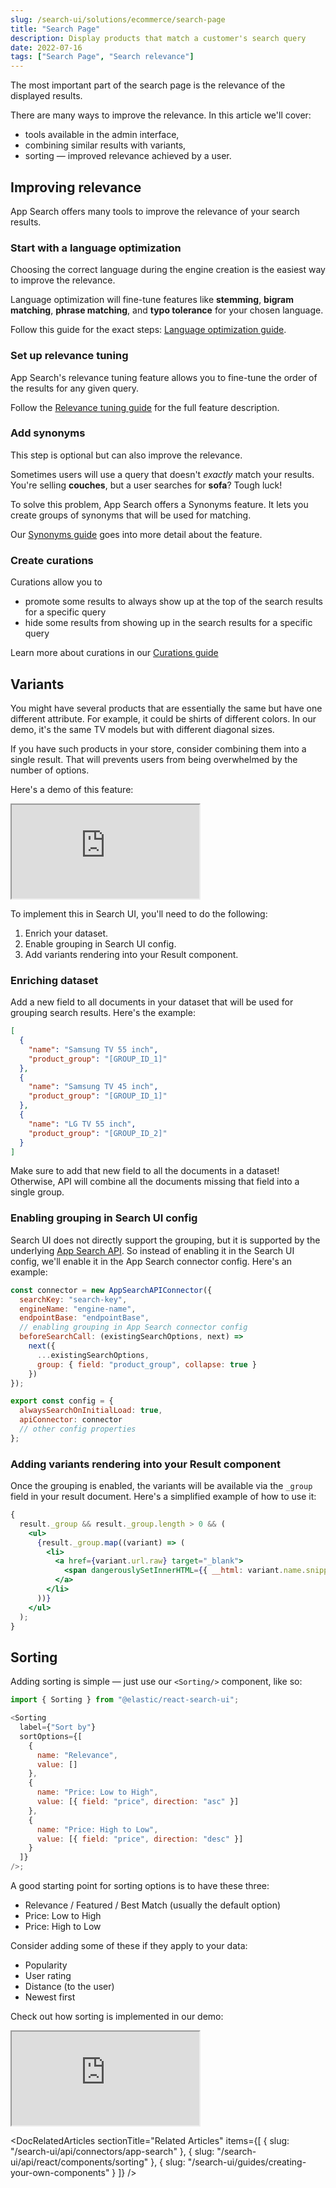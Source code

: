 ```yaml
---
slug: /search-ui/solutions/ecommerce/search-page
title: "Search Page"
description: Display products that match a customer's search query
date: 2022-07-16
tags: ["Search Page", "Search relevance"]
---
```


The most important part of the search page is the relevance of the displayed results.

There are many ways to improve the relevance. In this article we'll cover:

- tools available in the admin interface,
- combining similar results with variants,
- sorting — improved relevance achieved by a user.

## Improving relevance

App Search offers many tools to improve the relevance of your search results.

### Start with a language optimization

Choosing the correct language during the engine creation is the easiest way to improve the relevance.

Language optimization will fine-tune features like **stemming**, **bigram matching**, **phrase matching**, and **typo tolerance** for your chosen language.

Follow this guide for the exact steps: [Language optimization guide](https://www.elastic.co/guide/en/app-search/current/language-optimization-guide.html).

### Set up relevance tuning

App Search's relevance tuning feature allows you to fine-tune the order of the results for any given query.

Follow the [Relevance tuning guide](https://www.elastic.co/guide/en/app-search/current/relevance-tuning-guide.html) for the full feature description.

### Add synonyms

This step is optional but can also improve the relevance.

Sometimes users will use a query that doesn't _exactly_ match your results. You're selling **couches**, but a user searches for **sofa**? Tough luck!

To solve this problem, App Search offers a Synonyms feature. It lets you create groups of synonyms that will be used for matching.

Our [Synonyms guide](https://www.elastic.co/guide/en/app-search/current/relevance-tuning-guide.html) goes into more detail about the feature.

### Create curations

Curations allow you to

- promote some results to always show up at the top of the search results for a specific query
- hide some results from showing up in the search results for a specific query

Learn more about curations in our [Curations guide](https://www.elastic.co/guide/en/app-search/current/curations-guide.html)

## Variants

You might have several products that are essentially the same but have one different attribute. For example, it could be shirts of different colors. In our demo, it's the same TV models but with different diagonal sizes.

If you have such products in your store, consider combining them into a single result. That will prevents users from being overwhelmed by the number of options.

Here's a demo of this feature:

<iframe
  src="https://codesandbox.io/embed/github/elastic/search-ui/tree/main/examples/sandbox?autoresize=1&fontsize=12&initialpath=%2Fecommerce%2Fcategory%2FTVs&module=%2Fsrc%2Fpages%2Fecommerce%2Findex.js&theme=light&view=preview&hidedevtools=1"
  style={{
    width: "100%",
    height: "800px",
    overflow: "hidden"
  }}
  title="Search UI"
  allow="accelerometer; ambient-light-sensor; camera; encrypted-media; geolocation; gyroscope; hid; microphone; midi; payment; usb; vr; xr-spatial-tracking"
  sandbox="allow-forms allow-modals allow-popups allow-presentation allow-same-origin allow-scripts"
></iframe>

To implement this in Search UI, you'll need to do the following:

1. Enrich your dataset.
2. Enable grouping in Search UI config.
3. Add variants rendering into your Result component.

### Enriching dataset

Add a new field to all documents in your dataset that will be used for grouping search results. Here's the example:

```json
[
  {
    "name": "Samsung TV 55 inch",
    "product_group": "[GROUP_ID_1]"
  },
  {
    "name": "Samsung TV 45 inch",
    "product_group": "[GROUP_ID_1]"
  },
  {
    "name": "LG TV 55 inch",
    "product_group": "[GROUP_ID_2]"
  }
]
```

Make sure to add that new field to all the documents in a dataset! Otherwise, API will combine all the documents missing that field into a single group.

### Enabling grouping in Search UI config

Search UI does not directly support the grouping, but it is supported by the underlying [App Search API](https://www.elastic.co/guide/en/app-search/current/grouping.html).
So instead of enabling it in the Search UI config, we'll enable it in the App Search connector config.
Here's an example:

```js
const connector = new AppSearchAPIConnector({
  searchKey: "search-key",
  engineName: "engine-name",
  endpointBase: "endpointBase",
  // enabling grouping in App Search connector config
  beforeSearchCall: (existingSearchOptions, next) =>
    next({
      ...existingSearchOptions,
      group: { field: "product_group", collapse: true }
    })
});

export const config = {
  alwaysSearchOnInitialLoad: true,
  apiConnector: connector
  // other config properties
};
```

### Adding variants rendering into your Result component

Once the grouping is enabled, the variants will be available via the `_group` field in your result document.
Here's a simplified example of how to use it:

```jsx
{
  result._group && result._group.length > 0 && (
    <ul>
      {result._group.map((variant) => (
        <li>
          <a href={variant.url.raw} target="_blank">
            <span dangerouslySetInnerHTML={{ __html: variant.name.snippet }} />
          </a>
        </li>
      ))}
    </ul>
  );
}
```

## Sorting

<DocImage
  url="images/ecommerce/category-page/sorting.png"
  size="l"
  alt="Sorting component"
/>

Adding sorting is simple — just use our `<Sorting/>` component, like so:

```js
import { Sorting } from "@elastic/react-search-ui";

<Sorting
  label={"Sort by"}
  sortOptions={[
    {
      name: "Relevance",
      value: []
    },
    {
      name: "Price: Low to High",
      value: [{ field: "price", direction: "asc" }]
    },
    {
      name: "Price: High to Low",
      value: [{ field: "price", direction: "desc" }]
    }
  ]}
/>;
```

A good starting point for sorting options is to have these three:

- Relevance / Featured / Best Match (usually the default option)
- Price: Low to High
- Price: High to Low

Consider adding some of these if they apply to your data:

- Popularity
- User rating
- Distance (to the user)
- Newest first

Check out how sorting is implemented in our demo:

<iframe
  src="https://codesandbox.io/embed/github/elastic/search-ui/tree/main/examples/sandbox?autoresize=1&fontsize=12&initialpath=%2Fecommerce%2Fsearch&module=%2Fsrc%2Fpages%2Fecommerce%2Findex.js&theme=light&view=preview&hidedevtools=1"
  style={{
    width: "100%",
    height: "800px",
    overflow: "hidden"
  }}
  title="Search UI"
  allow="accelerometer; ambient-light-sensor; camera; encrypted-media; geolocation; gyroscope; hid; microphone; midi; payment; usb; vr; xr-spatial-tracking"
  sandbox="allow-forms allow-modals allow-popups allow-presentation allow-same-origin allow-scripts"
></iframe>

<DocRelatedArticles
  sectionTitle="Related Articles"
  items={[
    {
      slug: "/search-ui/api/connectors/app-search"
    },
    {
      slug: "/search-ui/api/react/components/sorting"
    },
    {
      slug: "/search-ui/guides/creating-your-own-components"
    }
  ]}
/>
